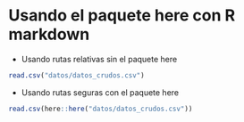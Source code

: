 # Usando el paquete here con R markdown

- Usando rutas relativas sin el paquete here
```r
read.csv("datos/datos_crudos.csv")
```

- Usando rutas seguras con el paquete here
```r
read.csv(here::here("datos/datos_crudos.csv"))
```
